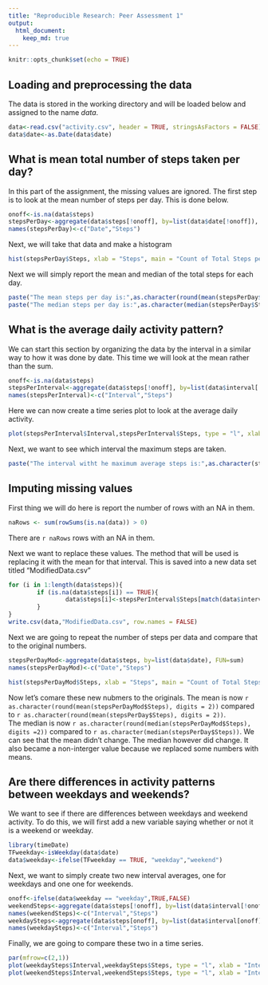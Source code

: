 ```yaml
---
title: "Reproducible Research: Peer Assessment 1"
output: 
  html_document:
    keep_md: true
---
```

```r
knitr::opts_chunk$set(echo = TRUE)
```

## Loading and preprocessing the data
The data is stored in the working directory and will be loaded below and assigned to the name *data*.

```r
data<-read.csv("activity.csv", header = TRUE, stringsAsFactors = FALSE)
data$date<-as.Date(data$date)
```


## What is mean total number of steps taken per day?
In this part of the assignment, the missing values are ignored.  The first step is to look at the mean number of steps per day.  This is done below.
```r
onoff<-is.na(data$steps)
stepsPerDay<-aggregate(data$steps[!onoff], by=list(data$date[!onoff]), FUN=sum)
names(stepsPerDay)<-c("Date","Steps")
```
Next, we will take that data and make a histogram
```r
hist(stepsPerDay$Steps, xlab = "Steps", main = "Count of Total Steps per Day", ylab = "Count")
```
  
Next we will simply report the mean and median of the total steps for each day.
```r
paste("The mean steps per day is:",as.character(round(mean(stepsPerDay$Steps))))
paste("The median steps per day is:",as.character(median(stepsPerDay$Steps)))
```


## What is the average daily activity pattern?
We can start this section by organizing the data by the interval in a similar way to how it was done by date.  This time we will look at the mean rather than the sum.  
```r
onoff<-is.na(data$steps)
stepsPerInterval<-aggregate(data$steps[!onoff], by=list(data$interval[!onoff]), FUN=mean)
names(stepsPerInterval)<-c("Interval","Steps")
```
Here we can now create a time series plot to look at the average daily activity.
```r
plot(stepsPerInterval$Interval,stepsPerInterval$Steps, type = "l", xlab = "Interval", ylab = "Average Steps",main = "Average Steps in 5 min Intervals Over a day")
```
  
Next, we want to see which interval the maximum steps are taken.

```r
paste("The interval witht he maximum average steps is:",as.character(stepsPerInterval$Interval[which.max(stepsPerInterval$Steps)]))
```


## Imputing missing values
First thing we will do here is report the number of rows with an NA in them.
```r
naRows <- sum(rowSums(is.na(data)) > 0)
```
There are `r naRows` rows with an NA in them.  

Next we want to replace these values. The method that will be used is replacing it with the mean for that interval.  This is saved into a new data set titled "ModifiedData.csv"
```r
for (i in 1:length(data$steps)){
        if (is.na(data$steps[i]) == TRUE){
                data$steps[i]<-stepsPerInterval$Steps[match(data$interval[i],stepsPerInterval$Interval)]
        }
}
write.csv(data,"ModifiedData.csv", row.names = FALSE)
```

Next we are going to repeat the number of steps per data and compare that to the original numbers.
```r
stepsPerDayMod<-aggregate(data$steps, by=list(data$date), FUN=sum)
names(stepsPerDayMod)<-c("Date","Steps")
```

```r
hist(stepsPerDayMod$Steps, xlab = "Steps", main = "Count of Total Steps per Day", ylab = "Count")
```

Now let's comare these new nubmers to the originals.  The mean is now `r as.character(round(mean(stepsPerDayMod$Steps), digits = 2))` compared to `r as.character(round(mean(stepsPerDay$Steps), digits = 2))`.  
The median is now `r as.character(round(median(stepsPerDayMod$Steps), digits =2))` compared to `r as.character(median(stepsPerDay$Steps))`.  We can see that the mean didn't change.  The median however did change.  It also became a non-interger value because we replaced some numbers with means.


## Are there differences in activity patterns between weekdays and weekends?
We want to see if there are differences between weekdays and weekend activity.  To do this, we will first add a new variable saying whether or not it is a weekend or weekday.

```r
library(timeDate)
TFweekday<-isWeekday(data$date)
data$weekday<-ifelse(TFweekday == TRUE, "weekday","weekend")
```

Next, we want to simply create two new interval averages, one for weekdays and one one for weekends.

```r
onoff<-ifelse(data$weekday == "weekday",TRUE,FALSE)
weekendSteps<-aggregate(data$steps[!onoff], by=list(data$interval[!onoff]), FUN=mean)
names(weekendSteps)<-c("Interval","Steps")
weekdaySteps<-aggregate(data$steps[onoff], by=list(data$interval[onoff]), FUN=mean)
names(weekdaySteps)<-c("Interval","Steps")

```

Finally, we are going to compare these two in a time series.
```r
par(mfrow=c(2,1))
plot(weekdaySteps$Interval,weekdaySteps$Steps, type = "l", xlab = "Interval", ylab = "Average Steps",main = "Average Weekday Steps")
plot(weekendSteps$Interval,weekendSteps$Steps, type = "l", xlab = "Interval", ylab = "Average Steps",main = "Average Weekend Steps")
```